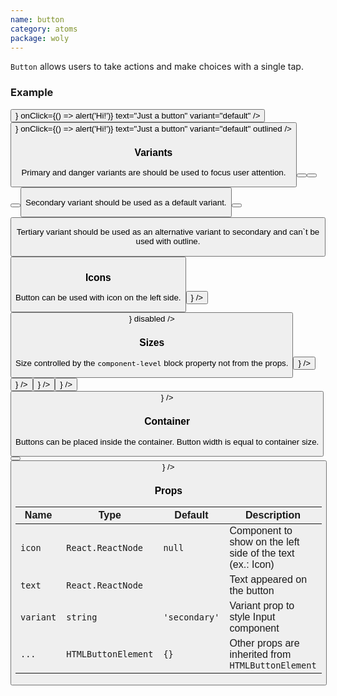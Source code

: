 ```yaml
---
name: button
category: atoms
package: woly
---
```



`Button` allows users to take actions and make choices with a single tap.

### Example

<Playground>
  <Button
    icon={<IconSearch />}
    onClick={() => alert('Hi!')}
    text="Just a button"
    variant="default"
  />
  <Button
    icon={<IconSearch />}
    onClick={() => alert('Hi!')}
    text="Just a button"
    variant="default"
    outlined
  />
</Playground>

### Variants

Primary and danger variants are should be used to focus user attention.

<Playground>
  <Button text="The main action on the page" variant="primary" />
  <Button text="The main action on the page" variant="primary" outlined />
  <Button text="Alternative action" variant="danger" outlined />
  <Button text="Alternative action" variant="danger" />
</Playground>

Secondary variant should be used as a default variant.

<Playground>
  <Button text="Alternative action" variant="secondary" />
  <Button text="Alternative action" variant="secondary" outlined />
</Playground>

Tertiary variant should be used as an alternative variant to secondary and can`t be used with outline.

<Playground>
  <Button text="Alternative action" variant="tertiary" />
</Playground>

### Icons

Button can be used with icon on the left side.

<Playground>
  <Button text="Icon on the left" variant="primary" icon={<IconPlus />} />
  <Button text="Disabled button" variant="primary" icon={<IconSearch />} disabled />
</Playground>

### Sizes

Size controlled by the `component-level` block property not from the props.

<Playground>
  <block.S>
    <Button variant="primary" text="Small" icon={<IconPlus />} />
  </block.S>
  <block.M>
    <Button variant="primary" text="Normal" icon={<IconPlus />} />
  </block.M>
  <block.L>
    <Button variant="primary" text="Large" icon={<IconPlus />} />
  </block.L>
  <block.XL>
    <Button variant="primary" text="Extra Large" icon={<IconPlus />} />
  </block.XL>
  <block.H>
    <Button variant="primary" text="Huge" icon={<IconPlus />} />
  </block.H>
</Playground>

### Container

Buttons can be placed inside the container. Button width is equal to container size.

<Playground direction="horizontal">
  <block.S>
    <Button variant="primary" text="Small" />
  </block.S>
  <block.S>
    <Button variant="primary" text="Small" icon={<IconPlus />} />
  </block.S>
</Playground>

### Props

| Name      | Type                | Default       | Description                                                |
| --------- | ------------------- | ------------- | ---------------------------------------------------------- |
| `icon`    | `React.ReactNode`   | `null`        | Component to show on the left side of the text (ex.: Icon) |
| `text`    | `React.ReactNode`   |               | Text appeared on the button                                |
| `variant` | `string`            | `'secondary'` | Variant prop to style Input component                      |
| `...`     | `HTMLButtonElement` | `{}`          | Other props are inherited from `HTMLButtonElement`         |
